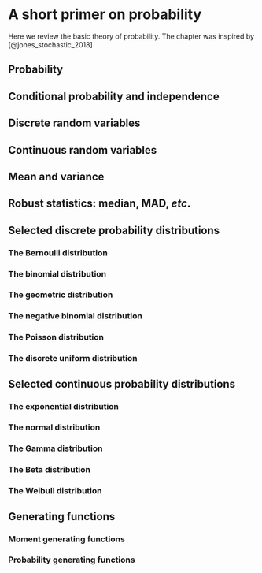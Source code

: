 # A short primer on probability {-}

Here we review the basic theory of probability. The chapter was inspired by [@jones_stochastic_2018]

## Probability

## Conditional probability and independence

## Discrete random variables

## Continuous random variables

## Mean and variance

## Robust statistics: median, MAD, *etc*.

## Selected discrete probability distributions

### The Bernoulli distribution

### The binomial distribution

### The geometric distribution

### The negative binomial distribution

### The Poisson distribution

### The discrete uniform distribution

## Selected continuous probability distributions

### The exponential distribution

### The normal distribution

### The Gamma distribution

### The Beta distribution

### The Weibull distribution

## Generating functions

### Moment generating functions

### Probability generating functions
